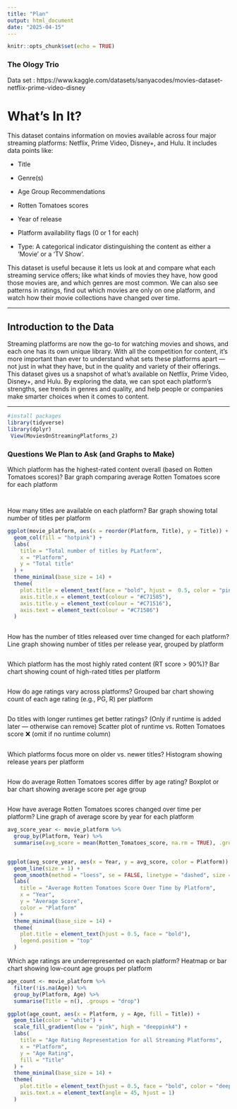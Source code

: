 ```yaml
---
title: "Plan"
output: html_document
date: "2025-04-15"
---
```


```r
knitr::opts_chunk$set(echo = TRUE)
```

### The Ology Trio

Data set : https://www.kaggle.com/datasets/sanyacodes/movies-dataset-netflix-prime-video-disney


# What's In It?

 This dataset contains information on movies available across four major streaming platforms: Netflix, Prime Video, Disney+, and Hulu. It includes data points like: 

- Title 

- Genre(s) 

- Age Group Recommendations

- Rotten Tomatoes scores 

- Year of release 

- Platform availability flags (0 or 1 for each) 

- Type: A categorical indicator distinguishing the content as either a 'Movie' or a 'TV Show'.

This dataset is useful because it lets us look at and compare what each streaming service offers; like what kinds of movies they have, how good those movies are, and which genres are most common. We can also see patterns in ratings, find out which movies are only on one platform, and watch how their movie collections have changed over time. 

---

## Introduction to the Data 

Streaming platforms are now the go-to for watching movies and shows, and each one has its own unique library. With all the competition for content, it’s more important than ever to understand what sets these platforms apart — not just in what they have, but in the quality and variety of their offerings. This dataset gives us a snapshot of what’s available on Netflix, Prime Video, Disney+, and Hulu. By exploring the data, we can spot each platform’s strengths, see trends in genres and quality, and help people or companies make smarter choices when it comes to content.

---
```r
#install packages 
library(tidyverse)
library(dplyr)
 View(MoviesOnStreamingPlatforms_2)
```

### Questions We Plan to Ask (and Graphs to Make) 

Which platform has the highest-rated content overall (based on Rotten Tomatoes scores)?
Bar graph comparing average Rotten Tomatoes score for each platform
```r

```

```r


```
 
How many titles are available on each platform?
Bar graph showing total number of titles per platform
```r
ggplot(movie_platform, aes(x = reorder(Platform, Title), y = Title)) +
  geom_col(fill = "hotpink") +
  labs(
    title = "Total number of titles by PLatform",
    x = "Platform",
    y = "Total title"
  ) +
  theme_minimal(base_size = 14) + 
  theme(
    plot.title = element_text(face = "bold", hjust =  0.5, color = "pink"),
    axis.title.x = element_text(colour = "#C71585"),
    axis.title.y = element_text(colour = "#C71516"),
    axis.text = element_text(colour = "#C71586")
  )
  


```

How has the number of titles released over time changed for each platform?
Line graph showing number of titles per release year, grouped by platform
```r

```

Which platform has the most highly rated content (RT score > 90%)?
Bar chart showing count of high-rated titles per platform
```r

```

How do age ratings vary across platforms?
Grouped bar chart showing count of each age rating (e.g., PG, R) per platform
```r

```

Do titles with longer runtimes get better ratings? (Only if runtime is added later — otherwise can remove)
Scatter plot of runtime vs. Rotten Tomatoes score ❌ (omit if no runtime column)
```r

```

Which platforms focus more on older vs. newer titles?
Histogram showing release years per platform
```r

```

How do average Rotten Tomatoes scores differ by age rating?
Boxplot or bar chart showing average score per age group
```r

```

How have average Rotten Tomatoes scores changed over time per platform?
Line graph of average score by year for each platform
```r
avg_score_year <- movie_platform %>%
  group_by(Platform, Year) %>%
  summarise(avg_score = mean(Rotten_Tomatoes_score, na.rm = TRUE), .groups = "drop")


ggplot(avg_score_year, aes(x = Year, y = avg_score, color = Platform)) +
  geom_line(size = 1) +
  geom_smooth(method = "loess", se = FALSE, linetype = "dashed", size = 1.2) +
  labs(
    title = "Average Rotten Tomatoes Score Over Time by Platform",
    x = "Year",
    y = "Average Score",
    color = "Platform"
  ) +
  theme_minimal(base_size = 14) +
  theme(
    plot.title = element_text(hjust = 0.5, face = "bold"),
    legend.position = "top"
  )


```

Which age ratings are underrepresented on each platform?
Heatmap or bar chart showing low-count age groups per platform
```r
age_count <- movie_platform %>%
  filter(!is.na(Age)) %>%
  group_by(Platform, Age) %>%
  summarise(Title = n(), .groups = "drop")

ggplot(age_count, aes(x = Platform, y = Age, fill = Title)) +
  geom_tile(color = "white") +
  scale_fill_gradient(low = "pink", high = "deeppink4") +
  labs(
    title = "Age Rating Representation for all Streaming Platforms",
    x = "Platform",
    y = "Age Rating",
    fill = "Title"
  ) +
  theme_minimal(base_size = 14) +
  theme(
    plot.title = element_text(hjust = 0.5, face = "bold", color = "deeppink"),
    axis.text.x = element_text(angle = 45, hjust = 1)
  )

```

